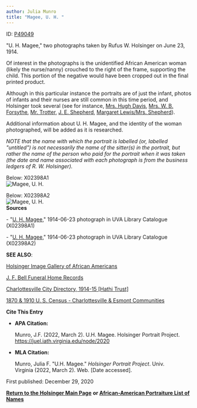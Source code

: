```yaml
---
author: Julia Munro
title: "Magee, U. H. "
---
```

ID: [P49049](http://juel.iath.virginia.edu/public_person?person=49049 "P49049")

"U. H. Magee," two photographs taken by Rufus W. Holsinger on June 23, 1914.

Of interest in the photographs is the unidentified African American woman (likely the nurse/nanny) crouched to the right of the frame, supporting the child. This portion of the negative would have been cropped out in the final printed product.  
  
Although in this particular instance the portraits are of just the infant, photos of infants and their nurses are still common in this time period, and Holsinger took several (see for instance, [Mrs. Hugh Davis](http://juel.iath.virginia.edu/node/1556 "Davis, Mrs. Hugh"), [Mrs. W. B. Forsythe](http://juel.iath.virginia.edu/node/1655 "Forsythe, Mrs. W. B."), [Mr. Trotter](http://juel.iath.virginia.edu/node/1325 "Mr. Trotter"), [J. E. Shepherd](http://juel.iath.virginia.edu/node/1922 "J. E. Shepherd"), [Margaret Lewis/Mrs. Shepherd](http://juel.iath.virginia.edu/node/1323 "Margaret Lewis / Mrs. Shepherd")). 

Additional information about U. H. Magee, and the identity of the woman photographed, will be added as it is researched.

_NOTE that the name with which the portrait is labelled (or, labelled "untitled") is not necessarily the name of the sitter(s) in the portrait, but rather the name of the person who paid for the portrait when it was taken (the date and name associated with each photograph is from the business ledgers of R. W. Holsinger)._

Below: X02398A1  
![Magee, U. H.](https://iiif.lib.virginia.edu/iiif/uva-lib:1042213/full/561,778/0/default.jpg "Magee, U. H.") 

Below: X02398A2  
![Magee, U. H.](https://iiif.lib.virginia.edu/iiif/uva-lib:1042214/full/561,778/0/default.jpg "Magee, U. H. ")  
**Sources**

\- "[U. H. Magee](https://v3.lib.virginia.edu/sources/images/items/uva-lib:1042213 "Magee, U. H.")," 1914-06-23 photograph in UVA Library Catalogue (X02398A1)  

\- "[U. H. Magee](https://v3.lib.virginia.edu/sources/images/items/uva-lib:1042214 "Magee, U. H.")," 1914-06-23 photograph in UVA Library Catalogue (X02398A2) 

**SEE ALSO**:

[Holsinger Image Gallery of African Americans](http://rwholsingerphotos.org/images.php "Holsinger Image Gallery of African Americans")

[J. F. Bell Funeral Home Records](http://www2.vcdh.virginia.edu/afam/raceandplace/perl_scripts/funeral_search.html "J. F. Bell Funeral Home Database")

[Charlottesville City Directory, 1914-15 \[Hathi Trust\]](https://catalog.hathitrust.org/Record/101954103 "Charlottesville City Directory, 1914-15") 

[1870 & 1910 U. S. Census - Charlottesville & Esmont Communities](http://www2.vcdh.virginia.edu/afam/raceandplace/census/search_both.html "1870 & 1910 U. S. Census: Charlottesville and Esmont Communities")

**Cite This Entry**

*   **APA Citation:**
    
    Munro, J.F. (2022, March 2). U.H. Magee. Holsinger Portrait Project. https://juel.iath.virginia.edu/node/2020
    
*   **MLA Citation:**
    
    Munro, Julia F. "U.H. Magee." _Holsinger Portrait Project_. Univ. Virginia (2022, March 2). Web. \[Date accessed\].
    

First published: December 29, 2020

[**Return to the Holsinger Main Page**](http://juel.iath.virginia.edu/node/980) **or [African-American Portraiture List of Names](http://juel.iath.virginia.edu/node/996)**
